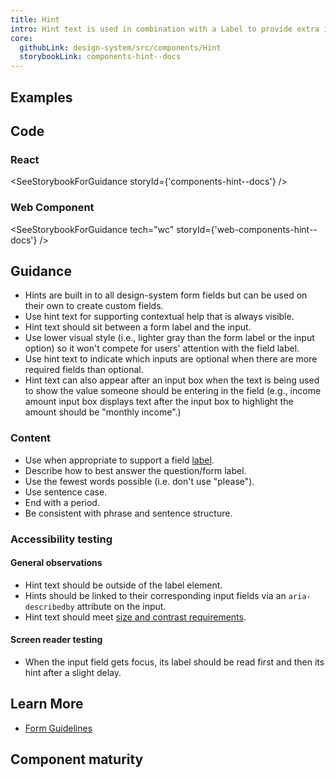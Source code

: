 ```yaml
---
title: Hint
intro: Hint text is used in combination with a Label to provide extra instructions or context for form fields.
core:
  githubLink: design-system/src/components/Hint
  storybookLink: components-hint--docs
---
```


## Examples

<StorybookExample
  componentName="hint"
  sourceFilePath="components/Hint/Hint.tsx"
  storyId="components-hint--default"
/>

## Code

### React

<SeeStorybookForGuidance storyId={'components-hint--docs'} />

### Web Component

<SeeStorybookForGuidance tech="wc" storyId={'web-components-hint--docs'} />

## Guidance

- Hints are built in to all design-system form fields but can be used on their own to create custom fields.
- Use hint text for supporting contextual help that is always visible.
- Hint text should sit between a form label and the input.
- Use lower visual style (i.e., lighter gray than the form label or the input option) so it won't compete for users' attention with the field label.
- Use hint text to indicate which inputs are optional when there are more required fields than optional.
- Hint text can also appear after an input box when the text is being used to show the value someone should be entering in the field (e.g., income amount input box displays text after the input box to highlight the amount should be "monthly income".)

### Content

- Use when appropriate to support a field [label](/components/label).
- Describe how to best answer the question/form label.
- Use the fewest words possible (i.e. don't use "please").
- Use sentence case.
- End with a period.
- Be consistent with phrase and sentence structure.

### Accessibility testing

#### General observations

- Hint text should be outside of the label element.
- Hints should be linked to their corresponding input fields via an `aria-describedby` attribute on the input.
- Hint text should meet [size and contrast requirements](/foundation/typography/body/#accessibility).

#### Screen reader testing

- When the input field gets focus, its label should be read first and then its hint after a slight delay.

## Learn More

- [Form Guidelines](/patterns/Forms/forms/)

## Component maturity

<MaturityChecklist
  a11yStandards={true}
  color={true}
  forcedColors={true}
  screenReaders={true}
  keyboardNavigable={null}
  storybook={true}
  responsive={true}
  spanish={true}
  completeUiKit={false}
  responsiveUiKit={false}
  tokensInCode={true}
  tokensInSketch={true}
/>
